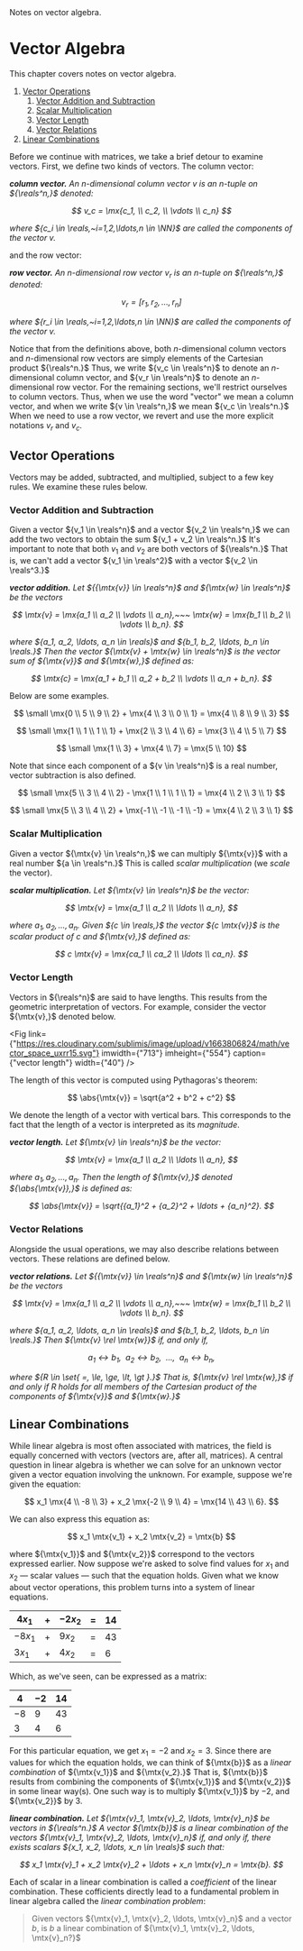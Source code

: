 
<head>
	<title>Vector Algebra</title>
	<description>Notes on vector algebra.</description>
</head>

# Vector Algebra

This chapter covers notes on vector algebra.

<div className={"outline"}>

1. [Vector Operations](#vector-operations)
	1. [Vector Addition and Subtraction](#vector-addition-and-subtraction)
	2. [Scalar Multiplication](#scalar-multiplication)
	3. [Vector Length](#vector-length)
	4. [Vector Relations](#vector-relations)
2. [Linear Combinations](#linear-combinations)

</div>

Before we continue with matrices, we take a brief detour to examine vectors.
First, we define two kinds of vectors. The column vector:

<dfn>

__column vector.__ An ${n}$-dimensional column vector ${v}$ is an ${n}$-tuple on ${\reals^n,}$ denoted:

$$
	v_c = \mx{c_1, \\ c_2, \\ \vdots \\ c_n}
$$

where ${c_i \in \reals,~i=1,2,\ldots,n \in \NN}$ are called the _components_ of
the vector ${v.}$

</dfn>

and the row vector:

<dfn>

__row vector.__ An ${n}$-dimensional row vector ${v_r}$ is an ${n}$-tuple on ${\reals^n,}$ denoted:

$$
	v_r = [r_1, r_2, \ldots, r_n]
$$

where ${r_i \in \reals,~i=1,2,\ldots,n \in \NN}$ are called the _components_ of the vector ${v.}$

</dfn>

Notice that from the definitions above, both ${n}$-dimensional column vectors
and ${n}$-dimensional row vectors are simply elements of the Cartesian product
${\reals^n.}$ Thus, we write ${v_c \in \reals^n}$ to denote an ${n}$-dimensional
column vector, and ${v_r \in \reals^n}$ to denote an ${n}$-dimensional row
vector. For the remaining sections, we'll restrict ourselves to column vectors.
Thus, when we use the word "vector" we mean a column vector, and when we write
${v \in \reals^n,}$ we mean ${v_c \in \reals^n.}$ When we need to use a row
vector, we revert and use the more explicit notations ${v_r}$ and ${v_c.}$

## Vector Operations

Vectors may be added, subtracted, and multiplied, subject to a few key rules.
We examine these rules below.

### Vector Addition and Subtraction

Given a vector ${v_1 \in \reals^n}$ and a vector ${v_2 \in \reals^n,}$ we can
add the two vectors to obtain the sum ${v_1 + v_2 \in \reals^n.}$ It's important
to note that both ${v_1}$ and ${v_2}$ are both vectors of ${\reals^n.}$ That is,
we can't add a vector ${v_1 \in \reals^2}$ with a vector ${v_2 \in \reals^3.}$

<dfn>

__vector addition.__ Let ${{\mtx{v}} \in \reals^n}$ and ${\mtx{w} \in \reals^n}$ be the vectors

$$
	\mtx{v} = \mx{a_1 \\ a_2 \\ \vdots \\ a_n},~~~
	\mtx{w} = \mx{b_1 \\ b_2 \\ \vdots \\ b_n}.
$$

where ${a_1, a_2, \ldots, a_n \in \reals}$ and ${b_1, b_2, \ldots, b_n \in \reals.}$ Then the vector ${\mtx{v} + \mtx{w} \in \reals^n}$ is the vector sum of ${\mtx{v}}$ and ${\mtx{w},}$ defined as:

$$
	\mtx{c} = \mx{a_1 + b_1 \\ a_2 + b_2 \\ \vdots \\ a_n + b_n}.
$$

</dfn>

Below are some examples.

<Grid cols={3}>

$$
	\small
	\mx{0 \\ 5 \\ 9 \\ 2} + \mx{4 \\ 3 \\ 0 \\ 1} = \mx{4 \\ 8 \\ 9 \\ 3}
$$

$$
	\small
	\mx{1 \\ 1 \\ 1 \\ 1} + \mx{2 \\ 3 \\ 4 \\ 6} = \mx{3 \\ 4 \\ 5 \\ 7}
$$

$$
	\small
	\mx{1 \\ 3} + \mx{4 \\ 7} = \mx{5 \\ 10}
$$

</Grid>


Note that since each component of a ${v \in \reals^n}$ is a real number, vector
subtraction is also defined.

<Grid cols={2}>

$$
	\small
	\mx{5 \\ 3 \\ 4 \\ 2} - \mx{1 \\ 1 \\ 1 \\ 1} = \mx{4 \\ 2 \\ 3 \\ 1}
$$

$$
	\small
	\mx{5 \\ 3 \\ 4 \\ 2} + \mx{-1 \\ -1 \\ -1 \\ -1} = \mx{4 \\ 2 \\ 3 \\ 1}
$$

</Grid>

### Scalar Multiplication

Given a vector ${\mtx{v} \in \reals^n,}$ we can multiply ${\mtx{v}}$ with a real
number ${a \in \reals^n.}$ This is called _scalar multiplication_ (we _scale_
the vector).

<dfn>

__scalar multiplication.__ Let ${\mtx{v} \in \reals^n}$ be the vector:

$$
	\mtx{v} = \mx{a_1 \\ a_2 \\ \ldots \\ a_n},
$$

where ${a_1, a_2, \ldots, a_n.}$ Given ${c \in \reals,}$ the vector ${c
\mtx{v}}$ is the _scalar product_ of ${c}$ and ${\mtx{v},}$ defined as:

$$
	c \mtx{v} = \mx{ca_1 \\ ca_2 \\ \ldots \\ ca_n}.
$$


</dfn>

### Vector Length

Vectors in ${\reals^n}$ are said to have lengths. This results from the
geometric interpretation of vectors. For example, consider the vector
${\mtx{v},}$ denoted below.

<Fig
link={"https://res.cloudinary.com/sublimis/image/upload/v1663806824/math/vector_space_uxrr15.svg"}
imwidth={"713"} imheight={"554"} caption={"vector length"} width={"40"} />

The length of this vector is computed using Pythagoras's theorem:

$$
	\abs{\mtx{v}} = \sqrt{a^2 + b^2 + c^2}
$$

We denote the length of a vector with vertical bars. This corresponds to the
fact that the length of a vector is interpreted as its _magnitude_.

<dfn>

__vector length.__ Let ${\mtx{v} \in \reals^n}$ be the vector:

$$
	\mtx{v} = \mx{a_1 \\ a_2 \\ \ldots \\ a_n},
$$

where ${a_1, a_2, \ldots, a_n.}$ Then the length of ${\mtx{v},}$ denoted ${\abs{\mtx{v}},}$ is defined as:

$$
	\abs{\mtx{v}} = \sqrt{{a_1}^2 + {a_2}^2 + \ldots + {a_n}^2}.
$$


</dfn>

### Vector Relations

Alongside the usual operations, we may also describe relations between vectors.
These relations are defined below.

<dfn>

__vector relations.__ Let ${{\mtx{v}} \in \reals^n}$ and ${\mtx{w} \in \reals^n}$ be the vectors

$$
	\mtx{v} = \mx{a_1 \\ a_2 \\ \vdots \\ a_n},~~~
	\mtx{w} = \mx{b_1 \\ b_2 \\ \vdots \\ b_n}.
$$

where ${a_1, a_2, \ldots, a_n \in \reals}$ and ${b_1, b_2, \ldots, b_n \in \reals.}$ Then ${\mtx{v} \rel \mtx{w}}$ if, and only if,

$$
	a_1 \rel b_1,~~a_2 \rel b_2,~~\ldots,~~a_n \rel b_n,
$$

where ${R \in \set{ =, \le, \ge, \lt, \gt }.}$ That is, ${\mtx{v} \rel \mtx{w},}$ if and only if ${R}$ holds for all members of the Cartesian product of the components of ${\mtx{v}}$ and ${\mtx{w}.}$

</dfn>

## Linear Combinations

While linear algebra is most often associated with matrices, the field is
equally concerned with vectors (vectors are, after all, matrices). A central
question in linear algebra is whether we can solve for an unknown vector given a
vector equation involving the unknown. For example, suppose we're given the
equation:

$$
	x_1 \mx{4 \\ -8 \\ 3} + x_2 \mx{-2 \\ 9 \\ 4} = \mx{14 \\ 43 \\ 6}.
$$

We can also express this equation as:

$$
		x_1 \mtx{v_1} + x_2 \mtx{v_2} = \mtx{b}
$$

where ${\mtx{v_1}}$ and ${\mtx{v_2}}$ correspond to the vectors expressed
earlier. Now suppose we're asked to solve find values for ${x_1}$ and ${x_2}$ —
scalar values — such that the equation holds. Given what we know about vector
operations, this problem turns into a system of linear equations.

<div className="eq">

| ${4x_1}$  | ${+}$ | ${-2x_2}$ | ${=}$ | ${14}$ |
| --------- | ----- | --------- | ----- | ------ |
| ${-8x_1}$ | ${+}$ | ${9x_2}$  | ${=}$ | ${43}$ |
| ${3x_1}$  | ${+}$ | ${4x_2}$  | ${=}$ | ${6}$  |

</div>

Which, as we've seen, can be expressed as a matrix:

<div className="aug">

| ${4}$  | ${-2}$ | ${14}$ |
| ------ | ------ | ------ |
| ${-8}$ | ${9}$  | ${43}$ |
| ${3}$  | ${4}$  | ${6}$  |

</div>

For this particular equation, we get ${x_1 = -2}$ and ${x_2 = 3.}$ Since there
are values for which the equation holds, we can think of ${\mtx{b}}$ as a
_linear combination_ of ${\mtx{v_1}}$ and ${\mtx{v_2}.}$ That is, ${\mtx{b}}$
results from combining the components of ${\mtx{v_1}}$ and ${\mtx{v_2}}$ in some
linear way(s). One such way is to multiply ${\mtx{v_1}}$ by ${-2,}$ and
${\mtx{v_2}}$ by ${3.}$

<dfn>

__linear combination.__ Let ${\mtx{v}_1, \mtx{v}_2, \ldots, \mtx{v}_n}$ be
vectors in ${\reals^n.}$ A vector ${\mtx{b}}$ is a _linear combination_ of the
vectors ${\mtx{v}_1, \mtx{v}_2, \ldots, \mtx{v}_n}$ if, and only if, there exists scalars ${x_1, x_2, \ldots, x_n \in \reals}$ such that:

$$
	x_1 \mtx{v}_1 + x_2 \mtx{v}_2 + \ldots + x_n \mtx{v}_n = \mtx{b}.
$$

</dfn>

Each of scalar in a linear combination is called a _coefficient_ of the linear
combination. These cofficients directly lead to a fundamental problem in linear
algebra called the _linear combination problem_:

> Given vectors ${\mtx{v}_1, \mtx{v}_2, \ldots, \mtx{v}_n}$ and a vector ${b,}$ is ${b}$ a linear combination of ${\mtx{v}_1, \mtx{v}_2, \ldots, \mtx{v}_n?}$ 